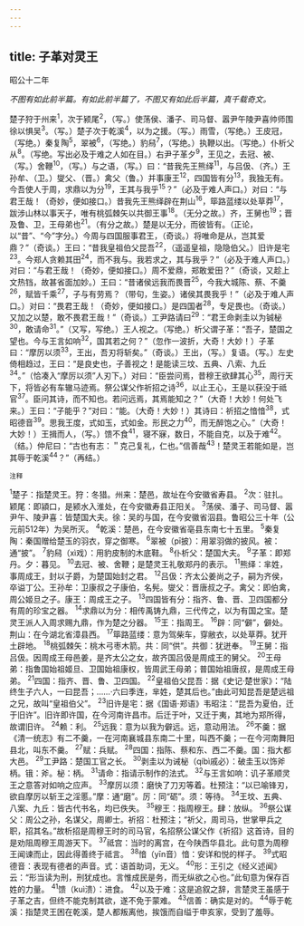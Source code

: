 ```yaml
---
---
---
```

title: 子革对灵王
---



昭公十二年

*不图有如此前半篇。有如此前半篇了，不图又有如此后半篇，真千载奇文。*

楚子狩于州来<sup>1</sup>，次于颍尾<sup>2</sup>，（写。）使荡侯、潘子、司马督、嚣尹午陵尹喜帅师围徐以惧吴<sup>3</sup>。（写。）楚子次于乾溪<sup>4</sup>，以为之援。（写。）雨雪，（写绝。）王皮冠，（写绝。）秦复陶<sup>5</sup>，翠被<sup>6</sup>，（写绝。）豹舄<sup>7</sup>，（写绝。）执鞭以出。（写绝。）仆析父从<sup>8</sup>。（写绝。写出必及于难之人如在目。）右尹子革夕<sup>9</sup>，王见之，去冠、被、（写。）舍鞭<sup>10</sup>，（写。）与之语，（写。）曰：“昔我先王熊绎<sup>11</sup>，与吕伋、（齐。）王孙牟、（卫。）燮父、（晋。）禽父（鲁。）并事康王<sup>12</sup>，四国皆有分<sup>13</sup>，我独无有。今吾使人于周，求鼎以为分<sup>19</sup>，王其与我乎<sup>15</sup>？”（必及于难人声口。）对曰：“与君王哉！（奇妙，便如接口。）昔我先王熊绎辟在荆山<sup>16</sup>，筚路蓝缕以处草莽<sup>17</sup>，跋涉山林以事天子，唯有桃弧棘矢以共御王事<sup>18</sup>。（无分之故。）齐，王舅也<sup>19</sup>；晋及鲁、卫，王母弟也<sup>21</sup>。（有分之故。）楚是以无分，而彼皆有。（正论，以“昔”、“今”字分。）今周与四国服事君王，（奇谈。）将唯命是从，岂其爱鼎？”（奇谈。）王曰：“昔我皇祖伯父昆吾<sup>22</sup>，（遥遥皇祖，隐隐伯父。）旧许是宅<sup>23</sup>。今郑人贪赖其田<sup>24</sup>，而不我与。我若求之，其与我乎？”（必及于难人声口。）对曰：“与君王哉！（奇妙，便如接口。）周不爱鼎，郑敢爱田？”（奇谈，又趁上文热铛，故甚省面加妙。）王曰：“昔诸侯远我而畏晋<sup>25</sup>，今我大城陈、蔡、不羹<sup>26</sup>，赋皆千乘<sup>27</sup>，子与有劳焉？（带句，生姿。）诸侯其畏我乎！”（必及于难人声口。）对曰：“畏君王哉！（奇妙，便如接口。）是四国者<sup>28</sup>，专足畏也。（奇谈。）又加之以楚，敢不畏君王哉！”（奇谈。）工尹路请曰<sup>29</sup>：“君王命剥圭以为铖柲<sup>30</sup>，敢请命<sup>31</sup>。”（又写，写绝。）王人视之。（写绝。）析父谓子革：“吾子，楚国之望也。今与王言如响<sup>32</sup>，国其若之何？”（忽作一波折，大奇！大妙！）子革曰：“摩厉以须<sup>33</sup>，王出，吾刃将斩矣。”（奇谈。）王出，（写。）复语。（写。）左史倚相趋过，王曰：“是良史也，子善视之！是能读三坟、五典、八索、九丘<sup>34</sup>。”（恰凑入“摩厉以须”人刃下。）对曰：“臣尝问焉，昔穆王欲肆其心<sup>35</sup>，周行天下，将皆必有车辙马迹焉。祭公谋父作祈招之诗<sup>36</sup>，以止王心，王是以获没于祗官<sup>37</sup>。臣问其诗，而不知也。若问远焉，其焉能知之？”（大奇！大妙！何处飞来。）王曰：“子能乎？”对曰：“能。（大奇！大妙！）其诗曰：祈招之愔愔<sup>38</sup>，式昭德音<sup>39</sup>。思我王度，式如玉，式如金。形民之力<sup>40</sup>，而无醉饱之心。”（大奇！大妙！）王揖而人，（写。）馈不食<sup>41</sup>，寝不寐，数日，不能自克，以及于难<sup>42</sup>。（结。）仲尼曰：“古也有志：＂克己复礼，仁也。”信善哉<sup>43</sup>！楚灵王若能如是，岂其辱于乾溪<sup>44</sup>？”（再结。）

<sup>注释</sup>

<sup>1</sup>楚子：指楚灵王。狩：冬猎。州来：楚邑，故址在今安徽省寿县。
<sup>2</sup>次：驻扎。颖尾：即潁口，是颍水入淮处，在今安徽寿县正阳关。
<sup>3</sup>荡侯、潘子、司马督、嚣尹午、陵尹喜：皆楚国大夫。徐：吴的与国，在今安徽省泅县。鲁昭公三十年（公元前512年）为吴所灭。
<sup>4</sup>乾溪：楚邑，在今安徽省亳县东南七十五里。
<sup>5</sup>秦复陶：秦国赠给楚玉的羽衣，穿之御寒。
<sup>6</sup>翠被（pī披）：用翠羽做的披风。被：通“披”。
<sup>7</sup>豹舄（xì戏）：用豹皮制的木底鞋。
<sup>8</sup>仆析父：楚国大夫。
<sup>9</sup>子革：即郑丹。夕：暮见。
<sup>10</sup>去冠、被、舍鞭；是楚灵王礼敬郑丹的表示。
<sup>11</sup>熊绎：芈姓，事周成王，封以子爵，为楚国始封之君。
<sup>12</sup>吕伋：齐太公姜尚之子，嗣为齐侯，卒谥丁公。王孙牟：卫康叔之子康伯，名髡。燮父：晋唐叔之子。禽父：即伯禽，周公姬旦之子。康王：周成王之子。
<sup>13</sup>四国皆有分：指齐、鲁、晋、卫四国都分有周的珍宝之器。
<sup>14</sup>求鼎以为分：相传禹铸九鼎，三代传之，以为有国之宝。楚灵王派人入周求赐九鼎，作为楚之分器。
<sup>15</sup>王：指周王。
<sup>16</sup>辟：同“僻”，僻处。荆山：在今湖北省漳县西。
<sup>17</sup>筚路蓝缕：意为驾柴车，穿敝衣，以处草莽。犹开土辟地。
<sup>18</sup>桃弧棘矢：桃木弓枣木箭。共：同“供”。共御：犹迸奉。
<sup>19</sup>王舅：指吕伋。因周成王母邑姜，是齐太公之女，故齐国吕伋是周成王的舅父。
<sup>20</sup>王母弟：指鲁国始祖姬旦、卫国始祖康权，皆周武王母弟；普国始祖唐叔，是周成王母弟。
<sup>21</sup>四国：指齐、晋、鲁、卫四国。
<sup>22</sup>皇祖伯父昆吾：据《史记·楚世家》：“陆终生子六人，一曰昆吾；……·六曰季连，芈姓，楚其后也。”由此可知昆吾是楚远祖之兄，故叫“皇祖伯父”。
<sup>23</sup>旧许是宅：据《国语·郑语》韦昭注：“昆吾为夏伯，迁于旧许”。旧许即许国，在今河南许昌市。后迁于叶，又迁于夷，其地为郑所得，故谓旧许。
<sup>24</sup>赖：利。
<sup>25</sup>远我：意为以我为僻远。远，意动用法。
<sup>26</sup>不羹：据《清一统志》有二不羹，一在河南襄城县东南二十里，叫西不羹；一在今河南舞阳县北，叫东不羹。
<sup>27</sup>赋：兵赋。
<sup>28</sup>四国：指陈、蔡和东、西二不羹。国：指大都大邑。
<sup>29</sup>工尹路：楚国工官之长。
<sup>30</sup>剥圭以为诫柲（qíbì戚必）：破圭玉以饰斧柄。锇：斧。柲：柄。
<sup>31</sup>请命：指请示制作的法式。
<sup>32</sup>与王言如响：讥子革顺灵王之意答对如响之应声。
<sup>33</sup>摩厉以须：磨快了刀刃等着。杜预注：“以已喻锋刃，欲自摩厉以斩王之淫慝。”摩：通“磨”。厉：同“砺”。须：等待。
<sup>34</sup>王坟、五典、八案、九丘：皆古代书名，均已佚失。
<sup>35</sup>穆王：指周穆王。肆：放纵。
<sup>36</sup>祭公谋父：周公之孙，名谋父，周卿士。祈招：杜预注；“祈父，周司马，世掌甲兵之职，招其名。”故析招是周穆王时的司马官，名招祭公谋父作《祈招》这首诗，目的是劝阻周穆王周游天下。
<sup>37</sup>祗宫：当时的离宫，在今陕西华县北。此句意为周穆王闻谏而止，因此得善终于祗言。
<sup>38</sup>愔（yīn音）愔：安详和悦的样子。
<sup>39</sup>式昭德音：表现有德者的声音。式：语首助词，无义。
<sup>40</sup>形：王引之《经义述闻》云：“形当读为刑，刑犹成也。言惟成民是务，而无纵欲之心也。”此旬意为保存百姓的力量。
<sup>41</sup>馈（kuì溃）：进食。
<sup>42</sup>以及于难：这是追叙之辞，言楚灵王虽感于子革之吉，但终不能克制其欲，遂不免于蒙难。
<sup>43</sup>信善：确实是对的。
<sup>44</sup>辱于乾溪：指楚灵王困在乾溪，楚人都叛离他，挨饿而自缢于申亥家，受到了羞辱。